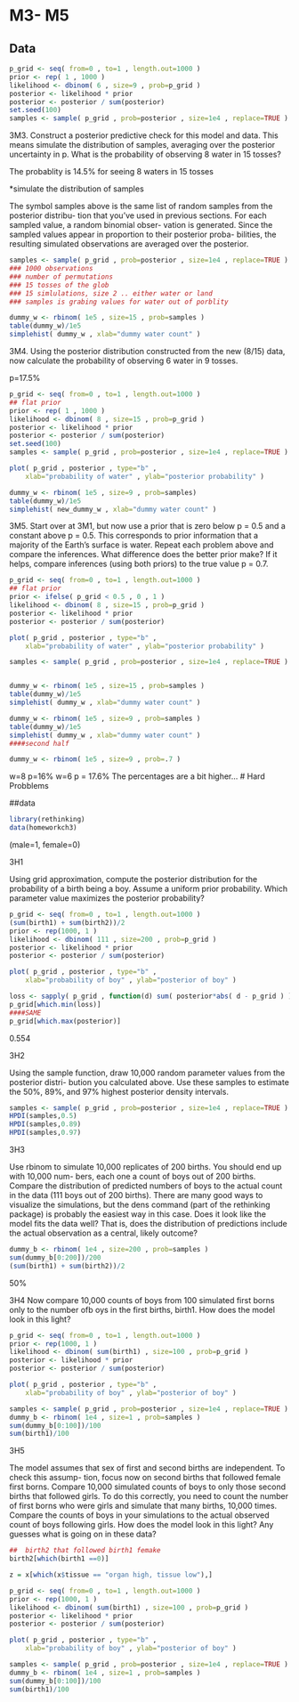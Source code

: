 # M3- M5
## Data
```r
p_grid <- seq( from=0 , to=1 , length.out=1000 )
prior <- rep( 1 , 1000 )
likelihood <- dbinom( 6 , size=9 , prob=p_grid )
posterior <- likelihood * prior
posterior <- posterior / sum(posterior)
set.seed(100)
samples <- sample( p_grid , prob=posterior , size=1e4 , replace=TRUE )
```
              


3M3. Construct a posterior predictive check for this model and data. This means simulate the distribution of samples, averaging over the posterior uncertainty in p. What is the probability of observing 8 water in 15 tosses?

The probablity is 14.5% for seeing 8 waters in 15 tosses

*simulate the distribution of samples

The symbol samples above is the same list of random samples from the posterior distribu- tion that you’ve used in previous sections. For each sampled value, a random binomial obser- vation is generated. Since the sampled values appear in proportion to their posterior proba- bilities, the resulting simulated observations are averaged over the posterior. 

```r
samples <- sample( p_grid , prob=posterior , size=1e4 , replace=TRUE )
### 1000 observations
### number of permutations
### 15 tosses of the glob
### 15 simlulations, size 2 .. either water or land
### samples is grabing values for water out of porblity

dummy_w <- rbinom( 1e5 , size=15 , prob=samples )
table(dummy_w)/1e5
simplehist( dummy_w , xlab="dummy water count" )
```

3M4. Using the posterior distribution constructed from the new (8/15) data, now calculate the probability of observing 6 water in 9 tosses.

p=17.5%

```r
p_grid <- seq( from=0 , to=1 , length.out=1000 )
## flat prior
prior <- rep( 1 , 1000 )
likelihood <- dbinom( 8 , size=15 , prob=p_grid )
posterior <- likelihood * prior
posterior <- posterior / sum(posterior)
set.seed(100)
samples <- sample( p_grid , prob=posterior , size=1e4 , replace=TRUE )

plot( p_grid , posterior , type="b" ,
    xlab="probability of water" , ylab="posterior probability" )
```

                   
                   
```r

dummy_w <- rbinom( 1e5 , size=9 , prob=samples)
table(dummy_w)/1e5
simplehist( new_dummy_w , xlab="dummy water count" )

```

3M5. Start over at 3M1, but now use a prior that is zero below p = 0.5 and a constant above p = 0.5. This corresponds to prior information that a majority of the Earth’s surface is water. Repeat each problem above and compare the inferences. What difference does the better prior make? If it helps, compare inferences (using both priors) to the true value p = 0.7.

```r
p_grid <- seq( from=0 , to=1 , length.out=1000 )
## flat prior
prior <- ifelse( p_grid < 0.5 , 0 , 1 )
likelihood <- dbinom( 8 , size=15 , prob=p_grid )
posterior <- likelihood * prior
posterior <- posterior / sum(posterior)

plot( p_grid , posterior , type="b" ,
    xlab="probability of water" , ylab="posterior probability" )

samples <- sample( p_grid , prob=posterior , size=1e4 , replace=TRUE )


dummy_w <- rbinom( 1e5 , size=15 , prob=samples )
table(dummy_w)/1e5
simplehist( dummy_w , xlab="dummy water count" )

dummy_w <- rbinom( 1e5 , size=9 , prob=samples )
table(dummy_w)/1e5
simplehist( dummy_w , xlab="dummy water count" )
####second half

dummy_w <- rbinom( 1e5 , size=9 , prob=.7 )

```
w=8 p=16%
w=6 p = 17.6%
The percentages are a bit higher...
# Hard Probblems

##data

```r
library(rethinking)
data(homeworkch3)

```

(male=1, female=0)

3H1

Using grid approximation, compute the posterior distribution for the probability of a birth being a boy. Assume a uniform prior probability. Which parameter value maximizes the posterior probability?


```r
p_grid <- seq( from=0 , to=1 , length.out=1000 )
(sum(birth1) + sum(birth2))/2
prior <- rep(1000, 1 )
likelihood <- dbinom( 111 , size=200 , prob=p_grid )
posterior <- likelihood * prior
posterior <- posterior / sum(posterior)

plot( p_grid , posterior , type="b" ,
    xlab="probability of boy" , ylab="posterior of boy" )

loss <- sapply( p_grid , function(d) sum( posterior*abs( d - p_grid ) ) )
p_grid[which.min(loss)]
####SAME
p_grid[which.max(posterior)]
```
0.554

3H2

Using the sample function, draw 10,000 random parameter values from the posterior distri- bution you calculated above. Use these samples to estimate the 50%, 89%, and 97% highest posterior density intervals.

```r
samples <- sample( p_grid , prob=posterior , size=1e4 , replace=TRUE )
HPDI(samples,0.5)
HPDI(samples,0.89)
HPDI(samples,0.97)
```

3H3

Use rbinom to simulate 10,000 replicates of 200 births. You should end up with 10,000 num- bers, each one a count of boys out of 200 births. Compare the distribution of predicted numbers of boys to the actual count in the data (111 boys out of 200 births). There are many good ways to visualize the simulations, but the dens command (part of the rethinking package) is probably the easiest way in this case. Does it look like the model fits the data well? That is, does the distribution of predictions include the actual observation as a central, likely outcome?

```r
dummy_b <- rbinom( 1e4 , size=200 , prob=samples )
sum(dummy_b[0:200])/200
(sum(birth1) + sum(birth2))/2

```

50%


3H4
Now compare 10,000 counts of boys from 100 simulated first borns only to the number ofb oys in the first births, birth1. How does the model look in this light?
```r
p_grid <- seq( from=0 , to=1 , length.out=1000 )
prior <- rep(1000, 1 )
likelihood <- dbinom( sum(birth1) , size=100 , prob=p_grid )
posterior <- likelihood * prior
posterior <- posterior / sum(posterior)

plot( p_grid , posterior , type="b" ,
    xlab="probability of boy" , ylab="posterior of boy" )

samples <- sample( p_grid , prob=posterior , size=1e4 , replace=TRUE )
dummy_b <- rbinom( 1e4 , size=1 , prob=samples )
sum(dummy_b[0:100])/100
sum(birth1)/100

```


3H5

The model assumes that sex of first and second births are independent. To check this assump- tion, focus now on second births that followed female first borns. Compare 10,000 simulated counts of boys to only those second births that followed girls. To do this correctly, you need to count the number of first borns who were girls and simulate that many births, 10,000 times. Compare the counts of boys in your simulations to the actual observed count of boys following girls. How does the model look in this light? Any guesses what is going on in these data?

```r

##  birth2 that followed birth1 femake
birth2[which(birth1 ==0)]

z = x[which(x$tissue == "organ high, tissue low"),]

p_grid <- seq( from=0 , to=1 , length.out=1000 )
prior <- rep(1000, 1 )
likelihood <- dbinom( sum(birth1) , size=100 , prob=p_grid )
posterior <- likelihood * prior
posterior <- posterior / sum(posterior)

plot( p_grid , posterior , type="b" ,
    xlab="probability of boy" , ylab="posterior of boy" )

samples <- sample( p_grid , prob=posterior , size=1e4 , replace=TRUE )
dummy_b <- rbinom( 1e4 , size=1 , prob=samples )
sum(dummy_b[0:100])/100
sum(birth1)/100

```
